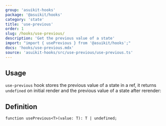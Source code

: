 ```yaml
---
group: 'asuikit-hooks'
package: '@asuikit/hooks'
category: 'state'
title: 'use-previous'
order: 1
slug: /hooks/use-previous/
description: 'Get the previous value of a state'
import: "import { usePrevious } from '@asuikit/hooks';"
docs: 'hooks/use-previous.mdx'
source: 'asuikit-hooks/src/use-previous/use-previous.ts'
---
```



## Usage

`use-previous` hook stores the previous value of a state in a ref,
it returns `undefined` on initial render and the previous value of a state after rerender:

<Demo data={HooksDemos.usePreviousUsage} />

## Definition

```tsx
function usePrevious<T>(value: T): T | undefined;
```
